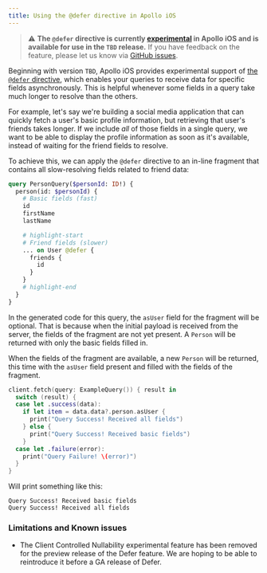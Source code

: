 ```yaml
---
title: Using the @defer directive in Apollo iOS
---
```


> ⚠️ **The `@defer` directive is currently [experimental](https://www.apollographql.com/docs/resources/release-stages/#experimental-features) in Apollo iOS and is available for use in the `TBD` release.** If you have feedback on the feature, please let us know via [GitHub issues](https://github.com/apollographql/apollo-ios/issues/new?assignees=&labels=bug%2Cneeds+investigation&projects=&template=bug_report.yaml).

Beginning with version `TBD`, Apollo iOS provides experimental support of [the `@defer` directive](https://github.com/graphql/graphql-wg/blob/main/rfcs/DeferStream.md), which enables your queries to receive data for specific fields asynchronously. This is helpful whenever some fields in a query take much longer to resolve than the others.

For example, let's say we're building a social media application that can quickly fetch a user's basic profile information, but retrieving that user's friends takes longer. If we include _all_ of those fields in a single query, we want to be able to display the profile information as soon as it's available, instead of waiting for the friend fields to resolve.

To achieve this, we can apply the `@defer` directive to an in-line fragment that contains all slow-resolving fields related to friend data:

```graphql
query PersonQuery($personId: ID!) {
  person(id: $personId) {
    # Basic fields (fast)
    id
    firstName
    lastName

    # highlight-start
    # Friend fields (slower)
    ... on User @defer {
      friends {
        id
      }
    }
    # highlight-end
  }
}
```

In the generated code for this query, the `asUser` field for the fragment will be optional. That is because when the initial payload is received from the server, the fields of the fragment are not yet present. A `Person` will be returned with only the basic fields filled in.

When the fields of the fragment are available, a new `Person` will be returned, this time with the `asUser` field present and filled with the fields of the fragment.

```swift
client.fetch(query: ExampleQuery()) { result in
  switch (result) {
  case let .success(data):
    if let item = data.data?.person.asUser {
      print("Query Success! Received all fields")
    } else {
      print("Query Success! Received basic fields")
    }
  case let .failure(error):
    print("Query Failure! \(error)")
  }
}
```

Will print something like this:

```
Query Success! Received basic fields
Query Success! Received all fields
```

### Limitations and Known issues
* The Client Controlled Nullability experimental feature has been removed for the preview release of the Defer feature. We are hoping to be able to reintroduce it before a GA release of Defer.
